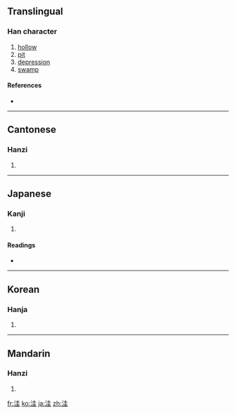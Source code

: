 {{also|窪}}
==Translingual==

===Han character===
{{Han char|rn=85|rad=水|as=06|sn=9|four=3411<sub>4</sub>|canj=水土土 (EGG)}}

# [[hollow]]
# [[pit]]
# [[depression]]
# [[swamp]]

====References====
* {{Han ref|kx=0622.200|dkj=17425|dj=1019.010|hdz=31601.070|uh=6D3C|ud=27964|bh=CF71|bd=53105}}

----

==Cantonese==

===Hanzi===
{{yue-hanzi|jyut=|y=wa1|tra=窪}}

# {{defn|Cantonese}}

----

==Japanese==

===Kanji===
{{ja-kanji|grade=|rs=水06}}

# {{defn|Japanese}}

====Readings====
* {{ja-readings|on=[[あい]] (ai), [[え]] (e), [[わい]] (wai)|kun=}}

----

==Korean==

===Hanja===
{{ko-hanja|hangeul=와|eumhun=|rv=wa|mr=wa|y=wa}}

# {{defn|Korean}}

----

==Mandarin==

===Hanzi===
{{cmn-hanzi|tra=窪|pin=[[guī]] ([[gui1]]), [[wā]] ([[wa1]])|wg=kuei<sup>1</sup>, wa<sup>1</sup>}}

# {{defn|Mandarin}}

[[fr:洼]]
[[ko:洼]]
[[ja:洼]]
[[zh:洼]]